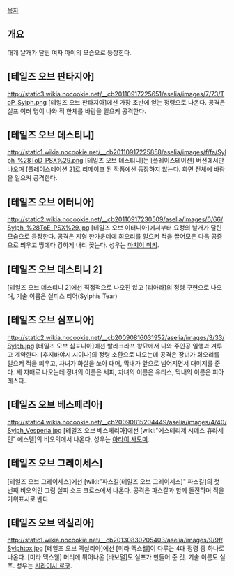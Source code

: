 [[목차]]

== 개요 ==
대개 날개가 달린 여자 아이의 모습으로 등장한다.

== [테일즈 오브 판타지아] ==
http://static3.wikia.nocookie.net/__cb20110917225651/aselia/images/7/73/ToP_Sylph.png
[테일즈 오브 판타지아]에선 가장 초반에 얻는 정령으로 나온다. 공격은 실프 여러 명이 나와 적 한체를 바람을 일으켜 공격한다.

== [테일즈 오브 데스티니] ==
http://static1.wikia.nocookie.net/__cb20110917225858/aselia/images/f/fa/Sylph_%28ToD_PSX%29.png
[테일즈 오브 데스티니]는 [플레이스테이션] 버전에서만 나오며 [플레이스테이션 2]로 리메이크 된 작품에선 등장하지 않는다. 화면 전체에 바람을 일으켜 공격한다.

== [테일즈 오브 이터니아] ==
http://static2.wikia.nocookie.net/__cb20110917230509/aselia/images/6/66/Sylph_%28ToE_PSX%29.jpg
[테일즈 오브 이터니아]에서부터 요정의 날개가 달린 모습으로 등장한다. 공격은 지형 한가운데에 회오리를 일으켜 적을 끌어모은 다음 공중으로 띄우고 땅에다 강하게 내리 꽂는다. 성우는 [[마치이 미키]].

== [테일즈 오브 데스티니 2] ==
[테일즈 오브 데스티니 2]에선 직접적으로 나오진 않고 [리아라]의 정령 구현으로 나오며, 기술 이름은 실피스 티어(Sylphis Tear)

== [테일즈 오브 심포니아] ==
http://static2.wikia.nocookie.net/__cb20090816031952/aselia/images/3/33/Sylph.jpg
[테일즈 오브 심포니아]에선 발라크라프 왕묘에서 나와 주인공 일행과 겨루고 계약한다. [후지바야시 시이나]의 정령 소환으로 나오는데 공격은 장녀가 회오리를 일으켜 적을 띄우고, 차녀가 화살을 쏘아 대며, 막내가 앞으로 넘어지면서 대미지를 준다. 세 자매로 나오는데 장녀의 이름은 세피, 차녀의 이름은 유티스, 막내의 이름은 피아레스다.

== [테일즈 오브 베스페리아] ==
http://static4.wikia.nocookie.net/__cb20090815204449/aselia/images/4/40/Sylph_Vesperia.jpg
[테일즈 오브 베스페리아]에선 [wiki:"에스테리제 시데스 휴라세인" 에스텔]의 비오의에서 나온다. 성우는 [[아라이 사토미]].

== [테일즈 오브 그레이세스] ==
[테일즈 오브 그레이세스]에선 [wiki:"파스칼(테일즈 오브 그레이세스)" 파스칼]의 첫 번째 비오의인 그림 실피 소드 크로스에서 나온다. 공격은 파스칼과 함께 돌진하며 적을 가위표시로 벤다.

== [테일즈 오브 엑실리아] ==
http://static1.wikia.nocookie.net/__cb20130830205403/aselia/images/9/9f/Sylphtox.jpg
[테일즈 오브 엑실리아]에선 [미라 맥스웰]이 다루는 4대 정령 중 하나로 나온다. [미라 맥스웰] 머리에 튀어나온 [바보털]도 실프가 만들어 준 것. 기술 이름도 실프. 성우는 [[시라이시 료코]].
